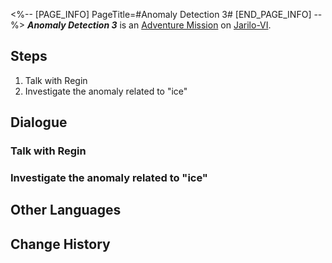 <%-- [PAGE_INFO]
PageTitle=#Anomaly Detection 3#
[END_PAGE_INFO] --%>
{{Stub|Dialogue.}}
{{Mission Infobox
|id            = 8000182
|title         = 
|image         = <!--Mission Anomaly Detection 3.png-->
|type          = Adventure
|event_name    = 
|chapter       = 
|requirements  = 
* [[Trailblaze Mission]] ''[[The Past Will Return as an Avalanche]]'' completed
* [[Adventure Mission]] ''[[Anomaly Detection 2]]'' completed
* Reach [[Trailblaze Level]] 21
|summary       = <!--official mission summary from Fate's Atlas-->
|characters    = Regin; Trailblazer
|startLocation = [[Jarilo-VI]] - [[Administrative District]]
|world         = Jarilo-VI
|area          = Administrative District
|prev          = Anomaly Detection 2
|next          = Anomaly Detection 4
|exp           = 
|credits       = 
|stellarJade   = 
|other         = 
}}
'''''Anomaly Detection 3''''' is an [[Adventure Mission]] on [[Jarilo-VI]].

==Steps==
# Talk with Regin
# Investigate the anomaly related to "ice"

<!--
==Gameplay Notes==

--><!--
==Trial Character==

-->
==Dialogue==
{{Stub Dialogue}}
===Talk with Regin===
{{Mission Description|type=adventure|location=Administrative District|Regin's sensor found something again! Head to the Goethe Hotel to learn about the details!}}
{{Dialogue Start}}
:{{tx}}
{{Dialogue End}}

===Investigate the anomaly related to "ice"===
{{Mission Description|type=adventure|location=Outlying Snow Plains|update|Something to do with "ice"... It's difficult to pinpoint. Is Regin's intuition trustworthy?}}
{{Dialogue Start}}
:{{tx}}
{{Dialogue End}}

==Other Languages==
{{Other Languages
|en   = Anomaly Detection 3
|zhs  = 异常勘测•其三
|zht  = 異常勘測·其三
|ja   = 異常観測・3
|ko   = 이상 조사•3
|es   = Detección de anomalías&nbsp;III
|fr   = Détection d'anomalie 3
|ru   = Обнаружение аномалии III
|th   = ตรวจสอบความผิดปกติ 3
|vi   = Thăm Dò Bất Thường 3
|de   = Anomalieforschung (Teil 3)
|id   = Keanehan Terdeteksi 3
|pt   = Detecção de Anomalia 3
}}

==Change History==
{{Change History|1.2}}
